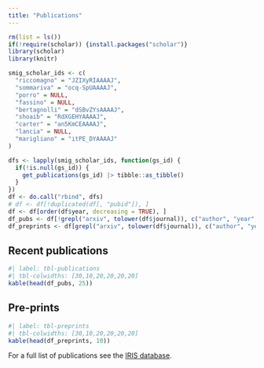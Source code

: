 ```yaml
---
title: "Publications"
---
```


<!-- bibliography: publications.bib -->
<!-- biblio-title: "Recent Publications" -->
<!-- nocite: | -->
<!--   @* -->

```r
rm(list = ls())
if(!require(scholar)) {install.packages("scholar")}
library(scholar)
library(knitr)

smig_scholar_ids <- c(
  "riccomagno" = "JZIXyRIAAAAJ",
  "sommariva" = "ocq-SpUAAAAJ",
  "porro" = NULL,
  "fassino" = NULL,
  "bertagnolli" = "dSBvZYsAAAAJ",
  "shoaib" = "RdXGEHYAAAAJ",
  "carter" = "an5KmCEAAAAJ",
  "lancia" = NULL,
  "marigliano" = "itPE_DYAAAAJ"
)

dfs <- lapply(smig_scholar_ids, function(gs_id) {
  if(!is.null(gs_id)) {
    get_publications(gs_id) |> tibble::as_tibble()
  }
})
df <- do.call("rbind", dfs)
# df <- df[!duplicated(df[, "pubid"]), ]
df <- df[order(df$year, decreasing = TRUE), ]
df_pubs <- df[!grepl("arxiv", tolower(df$journal)), c("author", "year", "title", "journal", "number")]
df_preprints <- df[grepl("arxiv", tolower(df$journal)), c("author", "year", "title", "journal", "number")]
```


## Recent publications

```r
#| label: tbl-publications
#| tbl-colwidths: [30,10,20,20,20,20]
kable(head(df_pubs, 25))
```

## Pre-prints
```r
#| label: tbl-preprints
#| tbl-colwidths: [30,10,20,20,20,20]
kable(head(df_preprints, 10))
```

For a full list of publications see the [IRIS database](https://iris.unige.it/simple-search?location=&query=&filter_field=author&filter_type=contains&filter_value=riccomagno&filter_value_display=riccomagno+%2890%29&rpp=10&sort_by=dc.date.issued_dt&order=DESC&submit_search=Aggiorna).

